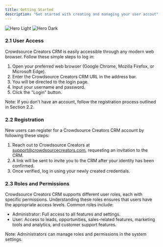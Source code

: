 ```yaml
---
title: Getting Started
description: "Get started with creating and managing your user accout"
---
```


<img
  className="block dark:hidden"
  src="/images/hero-light.svg"
  alt="Hero Light"
/>
<img
  className="hidden dark:block"
  src="/images/hero-dark.svg"
  alt="Hero Dark"
/>

### 2.1 User Access

Crowdsource Creators CRM is easily accessible through any modern web browser. Follow these simple steps to log in:

1. Open your preferred web browser (Google Chrome, Mozilla Firefox, or Microsoft Edge).
2. Enter the Crowdsource Creators CRM URL in the address bar.
3. You will be directed to the login page.
4. Input your username and password.
5. Click the "Login" button.

Note: If you don't have an account, follow the registration process outlined in Section 2.2.

### 2.2 Registration

New users can register for a Crowdsource Creators CRM account by following these steps:

1. Reach out to Crowdsource Creators at support@crowdsourcecreators.com, requesting an invitation to the CRM.
2. A link will be sent to invite you to the CRM after your identity has been confirmed.
3. Once verified, log in using your newly created credentials.

### 2.3 Roles and Permissions

Crowdsource Creators CRM supports different user roles, each with specific permissions. Understanding these roles ensures that users have the appropriate access levels. Common roles include:

- Administrator: Full access to all features and settings.
- User: Access to leads, opportunities, sales-related features, marketing tools and analytics, and customer support features.

Note: Administrators can manage roles and permissions in the system settings.

